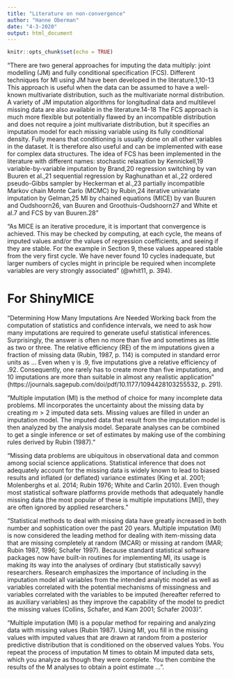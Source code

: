 ---
title: "Literature on non-convergence"
author: "Hanne Oberman"
date: "4-3-2020"
output: html_document
---

```{r setup, include=FALSE}
knitr::opts_chunk$set(echo = TRUE)
```

"There are two general approaches for imputing the data multiply: joint modelling (JM) and fully conditional specification (FCS). Different techniques for MI using JM have been developed in the literature.1,10-13 This approach is useful when the data can be assumed to have a well-known multivariate distribution, such as the multivariate normal distribution. A variety of JM imputation algorithms for longitudinal data and multilevel missing data are also available in the literature.14-18 The FCS approach is much more flexible but potentially flawed by an incompatible distribution and does not require a joint multivariate distribution, but it specifies an imputation model for each missing variable using its fully conditional density. Fully means that conditioning is usually done on all other variables in the dataset. It is therefore also useful and can be implemented with ease for complex data structures. The idea of FCS has been implemented in the literature with different names: stochastic relaxation by Kennickell,19 variable-by-variable imputation by Brand,20 regression switching by van Buuren et al.,21 sequential regression by Raghunathan et al.,22 ordered pseudo-Gibbs sampler by Heckerman et al.,23 partially incompatible Markov chain Monte Carlo (MCMC) by Rubin,24 iterative univariate imputation by Gelman,25 MI by chained equations (MICE) by van Buuren and Oudshoorn26, van Buuren and Groothuis-Oudshoorn27 and White et al.7 and FCS by van Buuren.28 "


"As MICE is an iterative procedure, it is important that convergence is achieved. This may be checked by computing, at
each cycle, the means of imputed values and/or the values of regression coefficients, and seeing if they are stable. For the
example in Section 9, these values appeared stable from the very first cycle. We have never found 10 cycles inadequate,
but larger numbers of cycles might in principle be required when incomplete variables are very strongly associated" (@whit11, p. 394).

# For ShinyMICE
"Determining How Many Imputations Are Needed
Working back from the computation of statistics and confidence intervals, we need
to ask how many imputations are required to generate useful statistical inferences. Surprisingly, the answer is often no more than five and sometimes as little as two or three.
The relative efficiency (RE) of the m imputations given a fraction of missing data
(Rubin, 1987, p. 114) is computed in standard error units as
...
Even when γ is .9, five imputations give a relative efficiency of .92. Consequently,
one rarely has to create more than five imputations, and 10 imputations are more than
suitable in almost any realistic application" (https://journals.sagepub.com/doi/pdf/10.1177/1094428103255532, p. 291).

"Multiple imputation (MI) is the method of choice for many incomplete data problems. MI incorporates the uncertainty about the missing data by creating $m>2$ imputed data sets. Missing values are filled in under an imputation model. The imputed data that result from the imputation model is then analyzed by the analysis model. Separate analyses can be combined to get a single inference or set of estimates by making use of the combining rules derived by Rubin (1987)." 

"Missing data problems are ubiquitous in observational data and common among social science applications. Statistical inference that does not adequately account for the missing data is widely known to lead to biased results and inflated (or deflated) variance estimates (King et al. 2001; Molenberghs et al. 2014; Rubin 1976; White and Carlin 2010). Even though most statistical software platforms provide methods that adequately handle missing data (the most popular of these is multiple imputations [MI]), they are often ignored by applied researchers."

"Statistical methods to deal with missing data have greatly increased in both number and sophistication over the past 20 years. Multiple imputation (MI) is now considered the leading method for dealing with item-missing data that are missing completely at random (MCAR) or missing at random (MAR; Rubin 1987, 1996; Schafer 1997). Because standard statistical software packages now have built-in routines for implementing MI, its usage is making its way into the analyses of ordinary (but statistically savvy) researchers. Research emphasizes the importance of including in the imputation model all variables from the intended analytic model as well as variables correlated with the potential mechanisms of missingness and variables correlated with the variables to be imputed (hereafter referred to as auxiliary variables) as they improve the capability of the model to predict the missing values (Collins, Schafer, and Kam 2001; Schafer 2003)".

"Multiple imputation (MI) is a popular method for repairing and analyzing data with missing values (Rubin 1987). Using MI, you fill in the missing values with imputed values that are drawn at random from a posterior predictive distribution that is conditioned on the observed values Yobs. You repeat the process of imputation M times to obtain M imputed data sets, which you analyze as though they were complete. You then combine the results of the M analyses to obtain a point estimate ...".